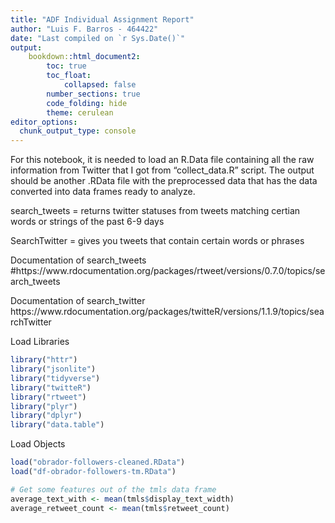 ```yaml
---
title: "ADF Individual Assignment Report"
author: "Luis F. Barros - 464422"
date: "Last compiled on `r Sys.Date()`"
output: 
    bookdown::html_document2:
        toc: true
        toc_float: 
            collapsed: false
        number_sections: true
        code_folding: hide
        theme: cerulean
editor_options: 
  chunk_output_type: console
---
```


For this notebook, it is needed to load an R.Data file containing all the raw 
information from Twitter that I got from "collect_data.R" script. 
The output should be another .RData file with the preprocessed data that has the data converted
into data frames ready to analyze.

search_tweets = returns twitter statuses from tweets matching certian words or strings of the past 6-9 days 

SearchTwitter = gives you tweets that contain certain words or phrases

Documentation of search_tweets
#https://www.rdocumentation.org/packages/rtweet/versions/0.7.0/topics/search_tweets

Documentation of search_twitter
https://www.rdocumentation.org/packages/twitteR/versions/1.1.9/topics/searchTwitter

Load Libraries 
```r
library("httr")
library("jsonlite")
library("tidyverse")
library("twitteR")
library("rtweet")
library("plyr")
library("dplyr")
library("data.table")
```

Load Objects
```r
load("obrador-followers-cleaned.RData")
load("df-obrador-followers-tm.RData")
```

```r
# Get some features out of the tmls data frame
average_text_with <- mean(tmls$display_text_width)
average_retweet_count <- mean(tmls$retweet_count)

```

